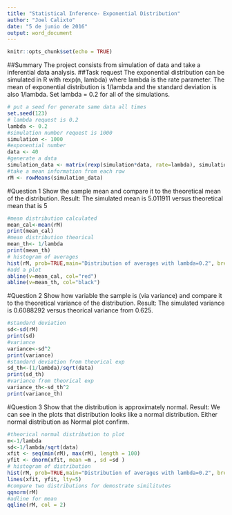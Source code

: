 ```yaml
---
title: "Statistical Inference- Exponential Distribution"
author: "Joel Calixto"
date: "5 de junio de 2016"
output: word_document
---
```


```r
knitr::opts_chunk$set(echo = TRUE)
```
##Summary
The project consists from simulation of data and take a inferential data analysis.
##Task request
The exponential distribution can be simulated in R with rexp(n, lambda) where lambda is the rate parameter. The mean of exponential distribution is 1/lambda and the standard deviation is also 1/lambda. Set lambda = 0.2 for all of the simulations. 
```r
# put a seed for generate same data all times
set.seed(123)
# lambda request is 0.2
lambda <- 0.2
#simulation number request is 1000
simulation <- 1000
#exponential number
data <- 40
#generate a data
simulation_data <- matrix(rexp(simulation*data, rate=lambda), simulation, data)
#take a mean information from each row
rM <- rowMeans(simulation_data)
```
#Question 1
Show the sample mean and compare it to the theoretical mean of the distribution.
Result: The simulated mean is 5.011911 versus theoretical mean that is 5

```r
#mean distribution calculated
mean_cal<-mean(rM) 
print(mean_cal)
#mean distribution theorical
mean_th<- 1/lambda
print(mean_th)
# histogram of averages
hist(rM, prob=TRUE,main="Distribution of averages with lambda=0.2", breaks=50, xlab="Mean",col="gray")
#add a plot
abline(v=mean_cal, col="red")
abline(v=mean_th, col="black")
```

#Question 2
Show how variable the sample is (via variance) and compare it to the theoretical variance of the distribution.
Result: The simulated variance is 0.6088292 versus theorical variance from 0.625.
```r
#standard deviation
sd<-sd(rM)
print(sd)
#variance
variance<-sd^2
print(variance)
#standard deviation from theorical exp
sd_th<-(1/lambda)/sqrt(data)
print(sd_th)
#variance from theorical exp
variance_th<-sd_th^2
print(variance_th)
```

#Question 3
Show that the distribution is approximately normal.
Result: We can see in the plots that distribution looks like a normal distribution. Either normal distribution as Normal plot confirm.
```r
#theorical normal distribution to plot
m<-1/lambda
sd<-1/lambda/sqrt(data)
xfit <- seq(min(rM), max(rM), length = 100) 
yfit <- dnorm(xfit, mean =m , sd =sd )
# histogram of distribution
hist(rM, prob=TRUE,main="Distribution of averages with lambda=0.2", breaks=data, xlab="Mean",col="gray")
lines(xfit, yfit, lty=5)
#compare two distributions for demostrate similitutes
qqnorm(rM)
#adline for mean
qqline(rM, col = 2)
```